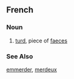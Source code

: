 ==French==

===Noun===
# {{frslang}} [[turd]], piece of [[faeces]]
===See Also===
[[emmerder]], [[merdeux]]